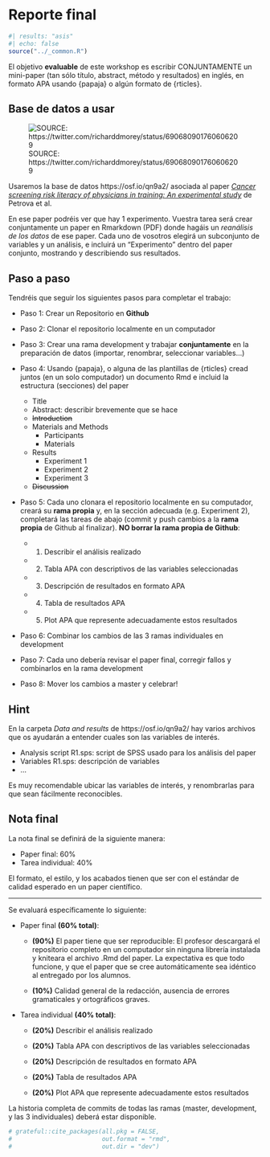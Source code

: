 # Reporte final


```r
#| results: "asis"
#| echo: false
source("../_common.R")
```


<!-- ## Ejercicio 1 -->

<!-- Crea un script en el que hagas lo siguiente: -->

<!-- -   Cargar librerías necesarias -->
<!-- -   Importar datos -->
<!-- -   Preparar datos -->
<!-- -   Crear gráfica -->
<!-- -   Crear tabla -->

<!-- Tendrás que mostrar como corre el script con una sesión limpia de RStudio (CONTROL + SHIFT + F10) -->

<!-- #### Notas {.ejercicio .unnumbered} -->

<!-- (importar datos): Los datos deberían ser, idealmente, de un proyecto en el que estés trabajando. Si no tienes datos disponibles, puedes encontrar bases de datos abiertas de varias maneras: -->

<!-- -   Tidytuesday: <https://github.com/rfordatascience/tidytuesday> -->
<!-- -   Buscando en Google Scholar papers que comparten sus datos: <https://scholar.google.com/scholar?hl=en&as_sdt=0%2C5&q=data+available+%22osf.io%22+psychology&btnG=> -->
<!-- -   Buscando directamente en Open Science Foundation: <https://osf.io/> -->

<!-- (preparación de datos): Algunos ejemplos de preparación de datos: renombrar variables, filtrar, computar nuevas variables, combinar bases... -->

<!-- (gráfica): Algunos ejemplos de gráficas: distribución de variable/s, relación entre variables, ... -->

<!-- (tabla): Algunos ejemplos de tablas: promedios por condición, media, mediana, max y min para algunas variables claves... -->


El objetivo **evaluable** de este workshop es escribir CONJUNTAMENTE un mini-paper (tan sólo título, abstract, método y resultados) en inglés, en formato APA usando {papaja} o algún formato de {rticles}.  


## Base de datos a usar

![SOURCE: https://twitter.com/richarddmorey/status/690680901760606209](../data/images/research-parasite.png)

Usaremos la base de datos https://osf.io/qn9a2/ asociada al paper [*Cancer screening risk literacy of physicians in
training: An experimental study*](https://journals.plos.org/plosone/article/file?id=10.1371/journal.pone.0218821&type=printable) de Petrova et al.

En ese paper podréis ver que hay 1 experimento. Vuestra tarea será crear conjuntamente un paper en Rmarkdown (PDF) donde hagáis un *reanálisis de los datos* de ese paper. Cada uno de vosotros elegirá un subconjunto de variables y un análisis, e incluirá un "Experimento" dentro del paper conjunto, mostrando y describiendo sus resultados.     



## Paso a paso  

Tendréis que seguir los siguientes pasos para completar el trabajo:  

* Paso 1: Crear un Repositorio en **Github**

* Paso 2: Clonar el repositorio localmente en un computador

* Paso 3: Crear una rama development y trabajar **conjuntamente** en la preparación de datos (importar, renombrar, seleccionar variables...)  

* Paso 4: Usando {papaja}, o alguna de las plantillas de {rticles} cread juntos (en un solo computador) un documento Rmd e incluid la estructura (secciones) del paper  

  + Title
  + Abstract: describir brevemente que se hace
  + ~~Introduction~~
  + Materials and Methods
      + Participants
      + Materials
  + Results
      + Experiment 1
      + Experiment 2
      + Experiment 3
  + ~~Discussion~~  
  


* Paso 5: Cada uno clonara el repositorio localmente en su computador, creará su **rama propia** y, en la sección adecuada (e.g. Experiment 2), completará las tareas de abajo (commit y push cambios a la **rama propia** de Github al finalizar). **NO borrar la rama propia de Github**:  

  + 1. Describir el análisis realizado  
  
  + 2. Tabla APA con descriptivos de las variables seleccionadas    

  + 3. Descripción de resultados en formato APA  
  
  + 4. Tabla de resultados APA  
  
  + 5. Plot APA que represente adecuadamente estos resultados  
  
* Paso 6: Combinar los cambios de las 3 ramas individuales en development  

* Paso 7: Cada uno debería revisar el paper final, corregir fallos y combinarlos en la rama development  

* Paso 8: Mover los cambios a master y celebrar!  



## Hint  

En la carpeta *Data and results* de https://osf.io/qn9a2/ hay varios archivos que os ayudarán a entender cuales son las variables de interés.  

* Analysis script R1.sps: script de SPSS usado para los análisis del paper
* Variables R1.sps: descripción de variables  
* ...  

Es muy recomendable ubicar las variables de interés, y renombrarlas para que sean fácilmente reconocibles.  




<!-- ## Asignación de tareas   -->

<!-- ```{r asignacion-tareas} -->

<!-- set.seed(20190705) -->

<!-- tareas = c("Experimento 1", "Experimento 2", "Experimento 3") -->
<!-- personas = c("Seyhun", "Daniel", "Nicolas") -->
<!-- x = sample(personas, 3) -->
<!-- print(paste(tareas, x)) -->

<!-- ``` -->

## Nota final  

La nota final se definirá de la siguiente manera:

* Paper final: 60%   
* Tarea individual: 40%  

El formato, el estilo, y los acabados tienen que ser con el estándar de calidad esperado en un paper científico.  

---  

Se evaluará específicamente lo siguiente:  


* Paper final **(60% total)**:    

    +  **(90%)** El paper tiene que ser reproducible: El profesor descargará el repositorio completo en un computador sin ninguna librería instalada y kniteara el archivo .Rmd del paper. La expectativa es que todo funcione, y que el paper que se cree automáticamente sea idéntico al entregado por los alumnos.

    +  **(10%)** Calidad general de la redacción, ausencia de errores gramaticales y ortográficos graves.  


* Tarea individual **(40% total)**:  

  + **(20%)** Describir el análisis realizado    
  
  + **(20%)** Tabla APA con descriptivos de las variables seleccionadas    

  + **(20%)** Descripción de resultados en formato APA  
  
  + **(20%)** Tabla de resultados APA  
  
  + **(20%)** Plot APA que represente adecuadamente estos resultados  

La historia completa de commits de todas las ramas (master, development, y las 3 individuales) deberá estar disponible.  


```r

# grateful::cite_packages(all.pkg = FALSE,
#                         out.format = "rmd",
#                         out.dir = "dev")
```
